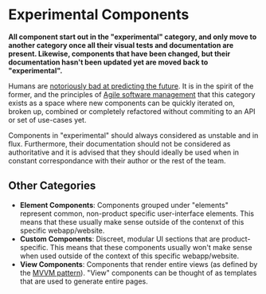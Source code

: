 
<Meta title="👽 Experimental/Overview" />

# Experimental Components

**All component start out in the "experimental" category, and only move to another category once all their visual tests and documentation are present. Likewise, components that have been changed, but their documentation hasn't been updated yet are moved back to "experimental".**

Humans are [notoriously bad at predicting the future](https://qz.com/1752106/why-are-humans-so-bad-at-predicting-the-future/). It is in the spirit of the former, and the principles of [Agile software management](https://en.wikipedia.org/wiki/Agile_software_development) that this category exists as a space where new components can be quickly iterated on, broken up, combined or completely refactored without commiting to an API or set of use-cases yet.

Components in "experimental" should always considered as unstable and in flux. Furthermore, their documentation should not be considered as authoritative and it is advised that they should ideally be used when in constant correspondance with their author or the rest of the team.

## Other Categories

- **Element Components**: Components grouped under "elements" represent common, non-product specific user-interface elements. This means that these usually make sense outside of the contenxt of this specific webapp/website.
- **Custom Components**: Discreet, modular UI sections that are product-specific. This means that these components usually won't make sense when used outside of the context of this specific webapp/website.
- **View Components**: Components that render entire views (as defined by the [MVVM pattern](https://en.wikipedia.org/wiki/Model%E2%80%93view%E2%80%93viewmodel)). "View" components can be thought of as templates that are used to generate entire pages.
